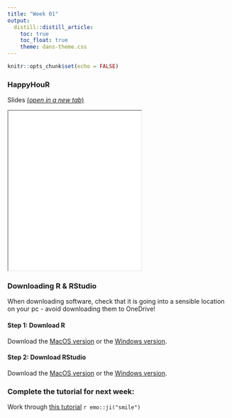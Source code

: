 ```yaml
---
title: "Week 01"
output:
  distill::distill_article:
    toc: true
    toc_float: true
    theme: dans-theme.css
---
```


```r
knitr::opts_chunk$set(echo = FALSE)
```

### HappyHouR 

Slides [(*open in a new tab*)](){target="_blank"}

<iframe id="inlineFrameExample"
    title="Inline Frame Example"
    height="360"
    src="./fundRmentals_intro/index.html">
</iframe>



### Downloading R & RStudio

When downloading software, check that it is going into a sensible location on your pc - avoid downloading them to OneDrive!

#### Step 1: Download R

Download the [MacOS version](https://cloud.r-project.org/bin/macosx/R-4.0.2.pkg) or the [Windows version](https://cran.r-project.org/bin/windows/base/old/4.0.5/R-4.0.5-win.exe).


#### Step 2: Download RStudio

Download the [MacOS version](https://download1.rstudio.org/desktop/macos/RStudio-1.3.1093.dmg) or the [Windows version](https://download1.rstudio.org/desktop/windows/RStudio-1.3.1093.exe).



### Complete the tutorial for next week: 

:::ojtask

Work through [this tutorial](http://milton-the-cat.rocks/learnr/r/r_getting_started/) `r emo::ji("smile")`

:::

<br>


